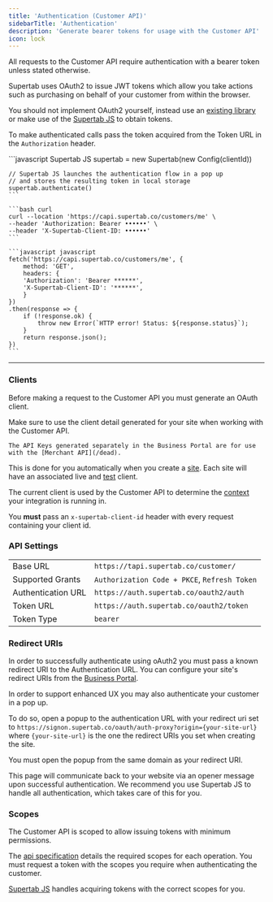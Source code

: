 ```yaml
---
title: 'Authentication (Customer API)'
sidebarTitle: 'Authentication'
description: 'Generate bearer tokens for usage with the Customer API'
icon: lock
---
```



<SdkWarning />


All requests to the Customer API require authentication with a bearer token unless stated otherwise.

Supertab uses OAuth2 to issue JWT tokens which allow you take actions such as purchasing on behalf of your customer
from within the browser.

You should not implement OAuth2 yourself, instead use an [existing library](https://oauth.net/code/) or make use of the
[Supertab JS](/dead) to obtain tokens.

To make authenticated calls pass the token acquired from the Token URL in the `Authorization` header.

<CodeGroup>
    ```javascript Supertab JS
    supertab = new Supertab(new Config(clientId))

    // Supertab JS launches the authentication flow in a pop up
    // and stores the resulting token in local storage
    supertab.authenticate()
    ```

    ```bash curl
    curl --location 'https://capi.supertab.co/customers/me' \
    --header 'Authorization: Bearer ••••••' \
    --header 'X-Supertab-Client-ID: ••••••'
    ```

    ```javascript javascript
    fetch('https://capi.supertab.co/customers/me', {
        method: 'GET',
        headers: {
        'Authorization': 'Bearer ******',
        'X-Supertab-Client-ID': '******',
        }
    })
    .then(response => {
        if (!response.ok) {
            throw new Error(`HTTP error! Status: ${response.status}`);
        }
        return response.json();
    })
    ```
</CodeGroup>

----

### Clients

Before making a request to the Customer API you must generate an OAuth client.

<Warning>
    Make sure to use the client detail generated for your site when working with the Customer API.

    The API Keys generated separately in the Business Portal are for use with the [Merchant API](/dead).
</Warning>

This is done for you automatically when you create a [site](/supertab-experiences/sites).
Each site will have an associated live and [test](/supertab-experiences/test-mode) client.

The current client is used by the Customer API to determine the [context](./clients) your integration is running in.

You **must** pass an `x-supertab-client-id` header with every request containing your client id.

### API Settings

| | |
|--|--|
| Base URL | `https://tapi.supertab.co/customer/` |
| Supported Grants | `Authorization Code + PKCE`, `Refresh Token` |
| Authentication URL | `https://auth.supertab.co/oauth2/auth` |
| Token URL | `https://auth.supertab.co/oauth2/token` |
| Token Type | `bearer` |

### Redirect URIs

In order to successfully authenticate using oAuth2 you must pass a known redirect URI to the Authentication URL.
You can configure your site's redirect URIs from the [Business Portal](https://business.supertab.co).

In order to support enhanced UX you may also authenticate your customer in a pop up.

To do so, open a popup to the authentication URL with your redirect uri set to
`https://signon.supertab.co/oauth/auth-proxy?origin={your-site-url}` where `{your-site-url}` is the
one the redirect URIs you set when creating the site.

You must open the popup from the same domain as your redirect URI.

This page will communicate back to your website via an opener message upon successful authentication.
We recommend you use Supertab JS to handle all authentication, which takes care of this for you.

### Scopes

The Customer API is scoped to allow issuing tokens with minimum permissions.

The [api specification](/api-reference) details the required scopes for each operation.
You must request a token with the scopes you require when authenticating the customer.

[Supertab JS](/dead) handles acquiring tokens with the correct scopes for you.
